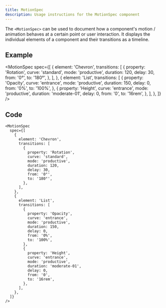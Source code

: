 ```yaml
---
title: MotionSpec
description: Usage instructions for the MotionSpec component
---
```


<PageDescription>

The `<MotionSpec>` can be used to document how a component's motion / animation
behaves at a certain point or user interaction. It displays the individual
elements of a component and their transitions as a timeline.

</PageDescription>

## Example

<MotionSpec
  spec={[
    {
      element: 'Chevron',
      transitions: [
        {
          property: 'Rotation',
          curve: 'standard',
          mode: 'productive',
          duration: 120,
          delay: 30,
          from: '0°',
          to: '180°',
        },
      ],
    },
    {
      element: 'List',
      transitions: [
        {
          property: 'Opacity',
          curve: 'entrance',
          mode: 'productive',
          duration: 150,
          delay: 0,
          from: '0%',
          to: '100%',
        },
        {
          property: 'Height',
          curve: 'entrance',
          mode: 'productive',
          duration: 'moderate-01',
          delay: 0,
          from: '0',
          to: '16rem',
        },
      ],
    },
  ]}
/>

## Code

```mdx path=components/MotionSpec/MotionSpec.js src=https://github.com/carbon-design-system/gatsby-theme-carbon/tree/main/packages/gatsby-theme-carbon/src/components/MotionSpec
<MotionSpec
  spec={[
    {
      element: 'Chevron',
      transitions: [
        {
          property: 'Rotation',
          curve: 'standard',
          mode: 'productive',
          duration: 120,
          delay: 30,
          from: '0°',
          to: '180°',
        },
      ],
    },
    {
      element: 'List',
      transitions: [
        {
          property: 'Opacity',
          curve: 'entrance',
          mode: 'productive',
          duration: 150,
          delay: 0,
          from: '0%',
          to: '100%',
        },
        {
          property: 'Height',
          curve: 'entrance',
          mode: 'productive',
          duration: 'moderate-01',
          delay: 0,
          from: '0',
          to: '16rem',
        },
      ],
    },
  ]}
/>
```
